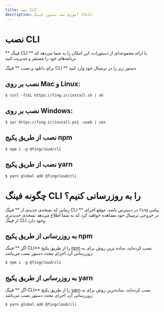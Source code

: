 ```yaml
---
title: نصب CLI
description: آموزش نصب دستور فینگ (CLI)
---
```


# نصب CLI

** فینگ CLI ** با ارائه مجموعه‌ای از دستورات، این امکان را به شما می‌دهد که برنامه‌های خود را مستقر و مدیریت کنید.

برای دانلود و نصب ** فینگ CLI ** دستور زیر را در ترمینال خود وارد کنید

## نصب بر روی Mac و Linux:

```
$ curl -fsSL https://fing.ir/install.sh | sh
```

## نصب بر روی Windows:

```
$ iwr https://fing.ir/install.ps1 -useb | iex
```

## نصب از طریق پکیج npm

```
$ npm i -g @fingcloud/cli
```

## نصب از طریق پکیج yarn

```
$ yarn global add @fingcloud/cli
```

# چگونه فینگ CLI را به روزرسانی کنیم؟

زمانی که نسخه‌ی جدیدی از ** فینگ CLI ** در دسترس باشد، موقع اجرای `fing` پیامی در خروجی ترمینال خود مشاهده خواهید کرد که به شما اطلاع می‌دهد نسخه‌ی جدیدتری از فینگ CLI وجود دارد.

## به روزرسانی از طریق پکیج npm

اگر ** فینگ CLI** را از طریق پکیج [npm](https://npmjs.com/) نصب کرده‌اید، ساده ترین روش برای به روزرسانی آن، اجرای مجدد دستور نصب می‌باشد:

```
$ npm i -g @fingcloud/cli
```

## به روزرسانی از طریق پکیج yarn

اگر ** فینگ CLI** را از طریق پکیج [yarn](https://yarnpkg.com) نصب کرده‌اید، ساده‌ترین روش برای به روزرسانی آن، اجرای مجدد دستور نصب می‌باشد:

```
$ yarn global add @fingcloud/cli
```
